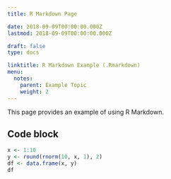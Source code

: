 ```yaml
---
title: R Markdown Page

date: 2018-09-09T00:00:00.000Z
lastmod: 2018-09-09T00:00:00.000Z

draft: false
type: docs

linktitle: R Markdown Example (.Rmarkdown)
menu:
  notes:
    parent: Example Topic
    weight: 2
---
```


This page provides an example of using R Markdown.

## Code block

```r
x <- 1:10
y <- round(rnorm(10, x, 1), 2)
df <- data.frame(x, y)
df
```
